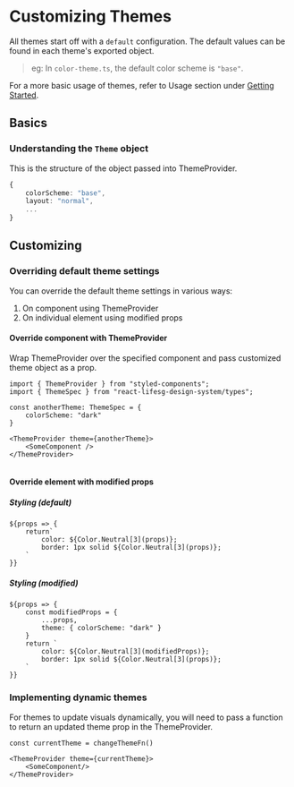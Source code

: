 
<Meta title="Usage/Customizing Themes" />

# Customizing Themes

All themes start off with a `default` configuration. The default values can be found in each theme's exported object.

> eg: In `color-theme.ts`, the default color scheme is `"base"`.

For a more basic usage of themes, refer to Usage section under [Getting Started](/docs/getting-started--page).

## Basics

### Understanding the `Theme` object

This is the structure of the object passed into ThemeProvider.

```typescript
{
	colorScheme: "base",
	layout: "normal",
	...
}
```

## Customizing

### Overriding default theme settings

You can override the default theme settings in various ways:

1. On component using ThemeProvider
2. On individual element using modified props

#### Override component with ThemeProvider

Wrap ThemeProvider over the specified component and pass customized theme object as a prop.

```tsx
import { ThemeProvider } from "styled-components";
import { ThemeSpec } from "react-lifesg-design-system/types";

const anotherTheme: ThemeSpec = {
	colorScheme: "dark"
}

<ThemeProvider theme={anotherTheme}>
	<SomeComponent />
</ThemeProvider>


```

#### Override element with modified props

##### Styling (default)

```tsx
${props => {
	return`
		color: ${Color.Neutral[3](props)};
		border: 1px solid ${Color.Neutral[3](props)};
	`
}}
```

##### Styling (modified)

```tsx
${props => {
	const modifiedProps = {
		...props,
		theme: { colorScheme: "dark" }
	}
	return `
		color: ${Color.Neutral[3](modifiedProps)};
		border: 1px solid ${Color.Neutral[3](props)};
	`
}}
```

### Implementing dynamic themes

For themes to update visuals dynamically, you will need to pass a function to return an updated theme prop in the ThemeProvider.

```tsx
const currentTheme = changeThemeFn()

<ThemeProvider theme={currentTheme}>
	<SomeComponent/>
</ThemeProvider>
```
